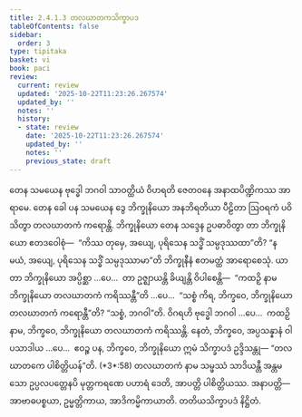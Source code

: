 ```yaml
---
title: 2.4.1.3 တလဃာတကသိက္ခာပဒ
tableOfContents: false
sidebar:
  order: 3
type: tipitaka
basket: vi
book: paci
review:
  current: review
  updated: '2025-10-22T11:23:26.267574'
  updated_by: ''
  notes: ''
  history:
  - state: review
    date: '2025-10-22T11:23:26.267574'
    updated_by: ''
    notes: ''
    previous_state: draft
---
```



<ReviewStatus review={frontmatter.review} showDetails={true} />

<HypothesisAnnotation frontmatter={frontmatter} />

<DynamicBreadcrumb />

<Division number="802" book="paci" e="ch" v="2" p="341">

<Paragraph number="2587" book="paci">
တေန သမယေန ဗုဒ္ဓေါ ဘဂဝါ သာဝတ္ထိယံ ဝိဟရတိ ဇေတဝနေ အနာထပိဏ္ဍိကဿ အာရာမေ. တေန ခေါ ပန သမယေန ဒွေ ဘိက္ခုနိယော အနဘိရတိယာ ပီဠိတာ ဩဝရကံ ပဝိသိတွာ တလဃာတကံ ကရောန္တိ. ဘိက္ခုနိယော တေန သဒ္ဒေန ဥပဓာဝိတွာ တာ ဘိက္ခုနိယော ဧတဒဝေါစုံ—  “ကိဿ တုမှေ, အယျေ, ပုရိသေန သဒ္ဓိံ သမ္ပဒုဿထာ”တိ? “န မယံ, အယျေ, ပုရိသေန သဒ္ဓိံ သမ္ပဒုဿာမာ”တိ ဘိက္ခုနီနံ ဧတမတ္ထံ အာရောစေသုံ. ယာ တာ ဘိက္ခုနိယော အပ္ပိစ္ဆာ …ပေ…  တာ ဥဇ္ဈာယန္တိ ခိယျန္တိ ဝိပါစေန္တိ—  “ကထဉှိ နာမ ဘိက္ခုနိယော တလဃာတကံ ကရိဿန္တီ”တိ …ပေ…  “သစ္စံ ကိရ, ဘိက္ခဝေ, ဘိက္ခုနိယော တလဃာတကံ ကရောန္တီ”တိ? “သစ္စံ, ဘဂဝါ”တိ. ဝိဂရဟိ ဗုဒ္ဓေါ ဘဂဝါ …ပေ…  ကထဉှိ နာမ, ဘိက္ခဝေ, ဘိက္ခုနိယော တလဃာတကံ ကရိဿန္တိ. နေတံ, ဘိက္ခဝေ, အပ္ပသန္နာနံ ဝါ ပသာဒါယ …ပေ…  ဧဝဉ္စ ပန, ဘိက္ခဝေ, ဘိက္ခုနိယော ဣမံ သိက္ခာပဒံ ဥဒ္ဒိသန္တု—
</Paragraph>

</Division>
<Division number="803" book="paci" e="ch" v="2" p="342">

<Paragraph number="2588" book="paci">
<Emphasis>“တလဃာတကေ ပါစိတ္တိယန်”</Emphasis>တိ. (*3*:<Emphasis>58</Emphasis>)
</Paragraph>

</Division>
<Division number="804" book="paci" e="ch" v="2" p="342">

<Paragraph number="2589" book="paci">
<Emphasis>တလဃာတကံ</Emphasis> နာမ သမ္ဖဿံ သာဒိယန္တီ အန္တမသော ဥပ္ပလပတ္တေနပိ မုတ္တကရဏေ ပဟာရံ ဒေတိ, အာပတ္တိ ပါစိတ္တိယဿ.
</Paragraph>

</Division>
<Division number="805" book="paci" e="ch" v="2" p="342">

<Paragraph number="2590" book="paci">
အနာပတ္တိ—  အာဗာဓပစ္စယာ, ဥမ္မတ္တိကာယ, အာဒိကမ္မိကာယာတိ.

</Paragraph>
</Division>

<Paragraph number="2591" type="center" book="paci">
တတိယသိက္ခာပဒံ နိဋ္ဌိတံ.
</Paragraph>